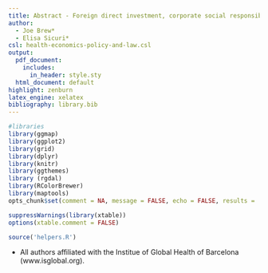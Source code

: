 ```yaml
---
title: Abstract - Foreign direct investment, corporate social responsibility, and malaria control in Mozambique
author: 
  - Joe Brew*
  - Elisa Sicuri*  
csl: health-economics-policy-and-law.csl
output:
  pdf_document:
    includes:
      in_header: style.sty
  html_document: default
highlight: zenburn
latex_engine: xelatex
bibliography: library.bib
---
```





```r
#libraries
library(ggmap)
library(ggplot2)
library(grid)
library(dplyr)
library(knitr)
library(ggthemes)
library (rgdal)
library(RColorBrewer)
library(maptools)
opts_chunk$set(comment = NA, message = FALSE, echo = FALSE, results = 'hide', fig.height = 6, warning = FALSE, fig.width = 6)
```

```r
suppressWarnings(library(xtable))
options(xtable.comment = FALSE)
```

```r
source('helpers.R')
```


\begin{changemargin}{1cm}{1cm} 

\begin{center}
\Large{\textbf{Abstract}}
\end{center}
\begin{large}
\textbf{Context:} Foreign direct investment in Mozambique has increased rapidly in the last two decades. The growing interest in corporate social responsibility - combined with a recent push for malaria eradication - suggest the need for a critical examination of how firms spend money on malaria control. The interests of both the private and public sectors align in the need for more private investment in malaria control.  However, given the lack of coordination between public and private sectors, an over-reliance on foreign and private initiative for funding eradication is not without risks. \\

\textbf{Content:} We provide an overview and reflect on the experiences of private firms engaging in privately-funded malaria control activities in Mozambique. Specifically, we explore the benefits of private financing of malaria control interventions, and caution against an overreliance on such an approach from a public health perspective. Additionally, we map out the landscape of private industries, and attempt to identify areas that are ripe for a "scaling-up" of private investment. \\


\textbf{Form:} We will present an overview paper, as well as a combination of case studies. Though the latter are somewhat anecdotal, the former will rely primarily on publicly available economic and industry data, complemented by interviews and questionnaires from key industry members.\\




\end{large}

\end{changemargin}

* All authors affiliated with the Institue of Global Health of Barcelona (www.isglobal.org).

